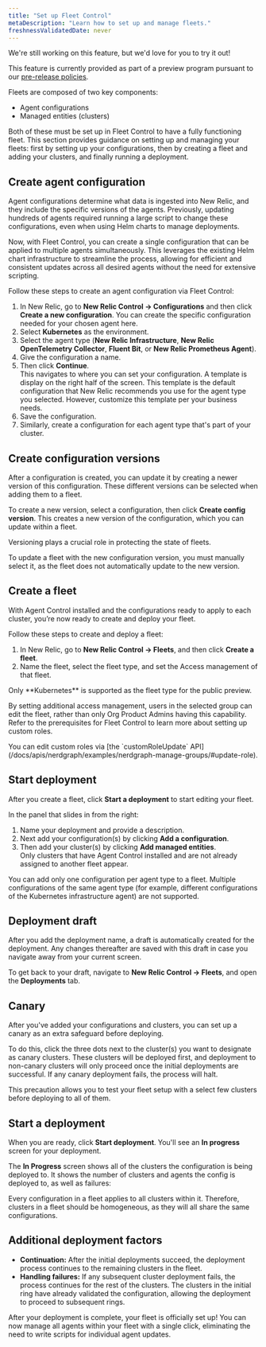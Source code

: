 ```yaml
---
title: "Set up Fleet Control"
metaDescription: "Learn how to set up and manage fleets."
freshnessValidatedDate: never
---
```

<Callout title="preview">
  We're still working on this feature, but we'd love for you to try it out!

  This feature is currently provided as part of a preview program pursuant to our [pre-release policies](/docs/licenses/license-information/referenced-policies/new-relic-pre-release-policy).
</Callout>

Fleets are composed of two key components: 
- Agent configurations
- Managed entities (clusters)

Both of these must be set up in Fleet Control to have a fully functioning fleet. This section provides guidance on setting up and managing your fleets: first by setting up your configurations, then by creating a fleet and adding your clusters, and finally running a deployment.

## Create agent configuration
Agent configurations determine what data is ingested into New Relic, and they include the specific versions of the agents. Previously, updating hundreds of agents required running a large script to change these configurations, even when using Helm charts to manage deployments.

Now, with Fleet Control, you can create a single configuration that can be applied to multiple agents simultaneously. This leverages the existing Helm chart infrastructure to streamline the process, allowing for efficient and consistent updates across all desired agents without the need for extensive scripting.

Follow these steps to create an agent configuration via Fleet Control:

1. In New Relic, go to **New Relic Control → Configurations** and then click **Create a new configuration**. You can create the specific configuration needed for your chosen agent here.
2. Select **Kubernetes** as the environment.
3. Select the agent type (**New Relic Infrastructure**, **New Relic OpenTelemetry Collector**, **Fluent Bit**, or **New Relic Prometheus Agent**).
4. Give the configuration a name.
5. Then click **Continue**. <br/>This navigates to where you can set your configuration. A template is display on the right half of the screen. This template is the default configuration that New Relic recommends you use for the agent type you selected. However, customize this template per your business needs.
6. Save the configuration.
7. Similarly, create a configuration for each agent type that's part of your cluster.

## Create configuration versions
After a configuration is created, you can update it by creating a newer version of this configuration. These different versions can be selected when adding them to a fleet. 

To create a new version, select a configuration, then click **Create config version**. This creates a new version of the configuration, which you can update within a fleet.

Versioning plays a crucial role in protecting the state of fleets. 

<Callout variant="important">
  To update a fleet with the new configuration version, you must manually select it, as the fleet does not automatically update to the new version.
</Callout>

## Create a fleet
With Agent Control installed and the configurations ready to apply to each cluster, you’re now ready to create and deploy your fleet.

Follow these steps to create and deploy a fleet:

1. In New Relic, go to **New Relic Control → Fleets**, and then click **Create a fleet**.
2. Name the fleet, select the fleet type, and set the Access management of that fleet.

<Callout variant="important">
  Only **Kubernetes** is supported as the fleet type for the public preview.
</Callout>

By setting additional access management, users in the selected group can edit the fleet, rather than only Org Product Admins having this capability. Refer to the prerequisites for Fleet Control to learn more about setting up custom roles.

<Callout variant="important">
  You can edit custom roles via [the `customRoleUpdate` API](/docs/apis/nerdgraph/examples/nerdgraph-manage-groups/#update-role).
</Callout>

## Start deployment
After you create a fleet, click **Start a deployment** to start editing your fleet.

In the panel that slides in from the right:
1. Name your deployment and provide a description. 
2. Next add your configuration(s) by clicking **Add a configuration**.
3. Then add your cluster(s) by clicking **Add managed entities**.<br/>Only clusters that have Agent Control installed and are not already assigned to another fleet appear.

<Callout variant="important">
  You can add only one configuration per agent type to a fleet. Multiple configurations of the same agent type (for example, different configurations of the Kubernetes infrastructure agent) are not supported.
</Callout>

## Deployment draft
After you add the deployment name, a draft is automatically created for the deployment. Any changes thereafter are saved with this draft in case you navigate away from your current screen.

To get back to your draft, navigate to **New Relic Control → Fleets**, and open the **Deployments** tab.

## Canary
After you've added your configurations and clusters, you can set up a canary as an extra safeguard before deploying.

To do this, click the three dots next to the cluster(s) you want to designate as canary clusters. These clusters will be deployed first, and deployment to non-canary clusters will only proceed once the initial deployments are successful. If any canary deployment fails, the process will halt.

This precaution allows you to test your fleet setup with a select few clusters before deploying to all of them.

## Start a deployment
When you are ready, click **Start deployment**. You'll see an **In progress** screen for your deployment. 

The **In Progress** screen shows all of the clusters the configuration is being deployed to. It shows the number of clusters and agents the config is deployed to, as well as failures:

<Callout variant="important">
  Every configuration in a fleet applies to all clusters within it. Therefore, clusters in a fleet should be homogeneous, as they will all share the same configurations.
</Callout>

## Additional deployment factors
- **Continuation:** After the initial deployments succeed, the deployment process continues to the remaining clusters in the fleet.
- **Handling failures:** If any subsequent cluster deployment fails, the process continues for the rest of the clusters. The clusters in the initial ring have already validated the configuration, allowing the deployment to proceed to subsequent rings.

After your deployment is complete, your fleet is officially set up! You can now manage all agents within your fleet with a single click, eliminating the need to write scripts for individual agent updates.
